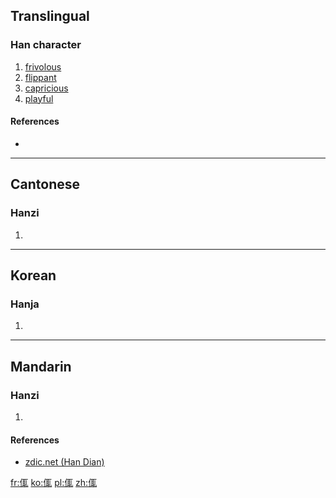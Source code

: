 ==Translingual==

===Han character===
{{Han char|rn=9|rad=人|as=07|sn=9|four=|canj=人尸十山 (OSJU)}}

# [[frivolous]]
# [[flippant]]
# [[capricious]]
# [[playful]]

====References====
* {{Han ref|kx=0103.240|hdz=10156.150|uh=3459|ud=13401}}

----

==Cantonese==

===Hanzi===
{{yue-hanzi|jyut=[[dip6]]|y=dip6}}

# {{defn|lang=yue|sort=人07}}

----

==Korean==

===Hanja===
{{ko-hanja|hangeul=접|rv=jeop|mr=chŏp|y=cep}}

# {{defn|lang=ko|sort=人07}}

----

==Mandarin==

===Hanzi===
{{cmn-hanzi|pin=[[dié]] ([[die2]]), [[yǒng]] ([[yong3]])|wg=tieh<sup>2</sup>, yung<sup>3</sup>}}

# {{defn|lang=cmn|sort=人07}}

====References====
*[http://www.zdic.net/zd/zi2/ZdicE3Zdic91Zdic99.htm zdic.net (Han Dian)]

[[fr:㑙]]
[[ko:㑙]]
[[pl:㑙]]
[[zh:㑙]]